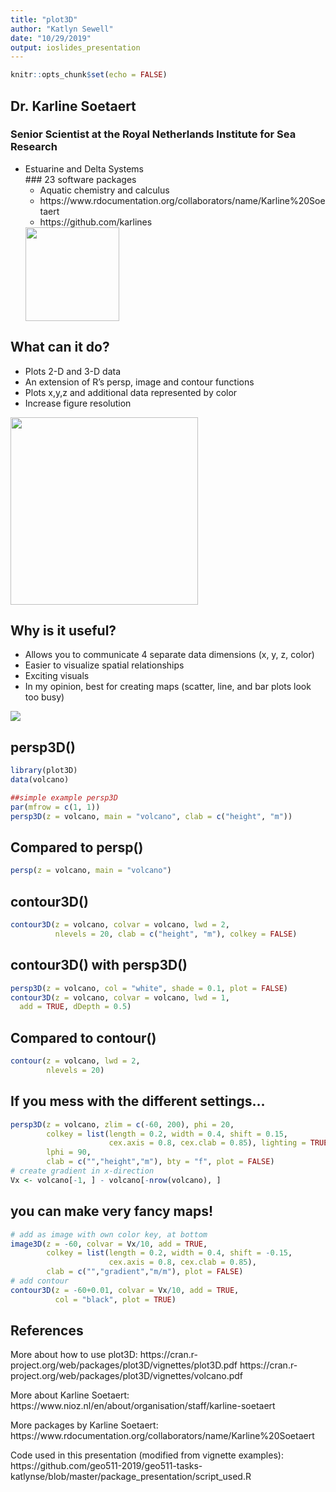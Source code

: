 ```yaml
---
title: "plot3D"
author: "Katlyn Sewell"
date: "10/29/2019"
output: ioslides_presentation
---
```


```r
knitr::opts_chunk$set(echo = FALSE)
```

## Dr. Karline Soetaert   
### Senior Scientist at the Royal Netherlands Institute for Sea Research                       
- Estuarine and Delta Systems  
### 23 software packages
  - Aquatic chemistry and calculus 
  - https://www.rdocumentation.org/collaborators/name/Karline%20Soetaert
  - https://github.com/karlines
  
  ![](784400.jpg){width=150px}

## What can it do?
- Plots 2-D and 3-D data
- An extension of R’s persp, image and contour functions
- Plots x,y,z and additional data represented by color
- Increase figure resolution

![](fun_shapes.png){width=300px}


## Why is it useful?
- Allows you to communicate 4 separate data dimensions (x, y,  z, color)
- Easier to visualize spatial relationships
- Exciting visuals
- In my opinion, best for creating maps (scatter, line, and bar plots look too busy) 

![](nofun_plot.png){width=300p}

## persp3D()

```r
library(plot3D)
data(volcano)

##simple example persp3D
par(mfrow = c(1, 1))
persp3D(z = volcano, main = "volcano", clab = c("height", "m"))

```

## Compared to persp()

```r
persp(z = volcano, main = "volcano")
```

## contour3D()
```r
contour3D(z = volcano, colvar = volcano, lwd = 2, 
          nlevels = 20, clab = c("height", "m"), colkey = FALSE)
```

## contour3D() with persp3D()
```r
persp3D(z = volcano, col = "white", shade = 0.1, plot = FALSE)
contour3D(z = volcano, colvar = volcano, lwd = 1, 
  add = TRUE, dDepth = 0.5)
```

## Compared to contour()
```r
contour(z = volcano, lwd = 2, 
        nlevels = 20)
```

## If you mess with the different settings...
```r
persp3D(z = volcano, zlim = c(-60, 200), phi = 20,
        colkey = list(length = 0.2, width = 0.4, shift = 0.15,
                      cex.axis = 0.8, cex.clab = 0.85), lighting = TRUE, 
        lphi = 90,
        clab = c("","height","m"), bty = "f", plot = FALSE)
# create gradient in x-direction
Vx <- volcano[-1, ] - volcano[-nrow(volcano), ]

```

## you can make very fancy maps!
```r
# add as image with own color key, at bottom
image3D(z = -60, colvar = Vx/10, add = TRUE,
        colkey = list(length = 0.2, width = 0.4, shift = -0.15,
                      cex.axis = 0.8, cex.clab = 0.85),
        clab = c("","gradient","m/m"), plot = FALSE)
# add contour
contour3D(z = -60+0.01, colvar = Vx/10, add = TRUE,
          col = "black", plot = TRUE)
```

## References
More about how to use plot3D:
https://cran.r-project.org/web/packages/plot3D/vignettes/plot3D.pdf
https://cran.r-project.org/web/packages/plot3D/vignettes/volcano.pdf

More about Karline Soetaert:
https://www.nioz.nl/en/about/organisation/staff/karline-soetaert

More packages by Karline Soetaert:
https://www.rdocumentation.org/collaborators/name/Karline%20Soetaert

Code used in this presentation (modified from vignette examples):
https://github.com/geo511-2019/geo511-tasks-katlynse/blob/master/package_presentation/script_used.R
